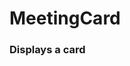 

<Meta title="Cards|Events" component={MeetingCard} />

# MeetingCard

### Displays a card

<Props of={MeetingCard} />

<Story name="Meetings">
  <MeetingCard 
    imgSrc={text("Image URL", "https://mynorthwest.com/wp-content/uploads/2016/05/arena2-1.jpg" )}
    imgOverlayText={text("Image overlay text", "06-09-20")}
    committee={text("Committee Name", "Select Budget")}
    actions={text("Actions","1 bill and 1 appointment passed")}
    tags={text("Tags", "bike • adu • accessories • rental")}
    />
</Story>